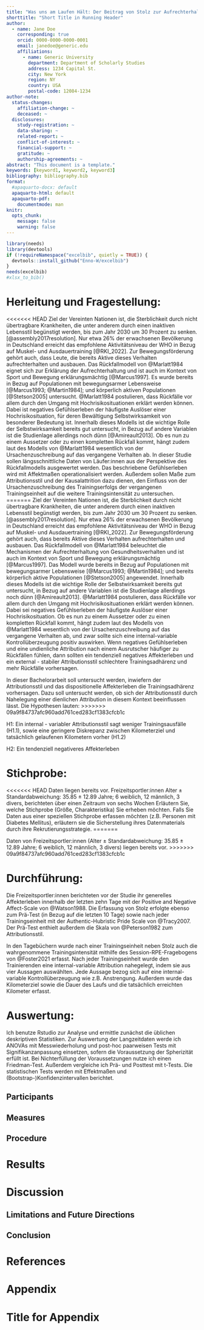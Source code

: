 ```yaml
---
title: "Was uns am Laufen Hält: Der Beitrag von Stolz zur Aufrechterhaltung von Bewegungsverhalten aus der Perspektive des Rückfallmodells"
shorttitle: "Short Title in Running Header"
author:
  - name: Jane Doe
    corresponding: true
    orcid: 0000-0000-0000-0001
    email: janedoe@generic.edu
    affiliations:
      - name: Generic University
        department: Department of Scholarly Studies
        address: 1234 Capital St.
        city: New York
        region: NY
        country: USA
        postal-code: 12084-1234
author-note:
  status-changes: 
    affiliation-change: ~
    deceased: ~
  disclosures:
    study-registration: ~
    data-sharing: ~
    related-report: ~
    conflict-of-interest: ~
    financial-support: ~
    gratitude: ~
    authorship-agreements: ~
abstract: "This document is a template."
keywords: [keyword1, keyword2, keyword3]
bibliography: bibliography.bib
format:
  #apaquarto-docx: default
  apaquarto-html: default
  apaquarto-pdf:
    documentmode: man
knitr: 
  opts_chunk: 
    message: false
    warning: false
---
```


```r
library(needs)
library(devtools)
if (!requireNamespace("excelbib", quietly = TRUE)) {
  devtools::install_github("Enno-W/excelbib")
}
needs(excelbib)
#xlsx_to_bib()

```

# Herleitung und Fragestellung:

<!-- Bei der Darstellung Ihres Untersuchungsgegenstands bzw. Ihrer Fragestellung soll sowohl die Relevanz als auch eine ausdifferenzierte theoretische Begründung erfolgen. Erste Literaturquellen zum theoretischen Hintergrund Ihrer Arbeit sollten bereits im Exposé enthalten sein. -->

<<<<<<< HEAD
Ziel der Vereinten Nationen ist, die Sterblichkeit durch nicht übertragbare Krankheiten, die unter anderem durch einen inaktiven Lebensstil begünstigt werden, bis zum Jahr 2030 um 30 Prozent zu senken. [@assembly2017resolution]. Nur etwa 26% der erwachsenen Bevölkerung in Deutschland erreicht das empfohlene Aktivitätsniveau der WHO in Bezug auf Muskel- und Ausdauertraining [@RKI_2022]. Zur Bewegungsförderung gehört auch, dass Leute, die bereits Aktive dieses Verhalten aufrechterhalten und ausbauen. Das Rückfallmodell von @Marlatt1984 eignet sich zur Erklärung der Aufrechterhaltung und ist auch im Kontext von Sport und Bewegung erklärungsmächtig [@Marcus1997]. Es wurde bereits in Bezug auf Populationen mit bewegungsarmer Lebensweise [@Marcus1993; @Martin1984]; und körperlich aktiven Populationen [@Stetson2005] untersucht. @Marlatt1984 postulieren, dass Rückfälle vor allem durch den Umgang mit Hochrisikosituationen erklärt werden können. Dabei ist negatives Gefühlserleben der häufigste Auslöser einer Hochrisikosituation, für deren Bewältigung Selbstwirksamkeit von besonderer Bedeutung ist. Innerhalb dieses Modells ist die wichtige Rolle der Selbstwirksamkeit bereits gut untersucht, in Bezug auf andere Variablen ist die Studienlage allerdings noch dünn [@Amireault2013]. Ob es nun zu einem Aussetzer oder zu einen kompletten Rückfall kommt, hängt zudem laut des Modells von @Marlatt1984 wesentlich von der Ursachenzuschreibung auf das vergangene Verhalten ab. 
In dieser Studie sollen längsschnittliche Daten von Läufer:innen aus der Perspektive des Rückfallmodells ausgewertet werden. Das beschriebene Gefühlserleben wird mit Affektmaßen operationalisiert werden. Außerdem sollen Maße zum Attributionsstil und der Kausalattrition dazu dienen, den Einfluss von der Ursachenzuschreibung des Trainingserfolgs der vergangenen Trainingseinheit auf die weitere Trainingsintensität zu untersuchen. 
=======
Ziel der Vereinten Nationen ist, die Sterblichkeit durch nicht übertragbare Krankheiten, die unter anderem durch einen inaktiven Lebensstil begünstigt werden, bis zum Jahr 2030 um 30 Prozent zu senken. [@assembly2017resolution]. Nur etwa 26% der erwachsenen Bevölkerung in Deutschland erreicht das empfohlene Aktivitätsniveau der WHO in Bezug auf Muskel- und Ausdauertraining [@RKI_2022]. Zur Bewegungsförderung gehört auch, dass bereits Aktive dieses Verhalten aufrechterhalten und ausbauen. Das Rückfallmodell von @Marlatt1984 beleuchtet die Mechanismen der Aufrechterhaltung von Gesundheitsverhalten und ist auch im Kontext von Sport und Bewegung erklärungsmächtig [@Marcus1997]. Das Modell wurde bereits in Bezug auf Populationen mit bewegungsarmer Lebensweise [@Marcus1993; @Martin1984]; und bereits körperlich aktive Populationen [@Stetson2005] angewendet. Innerhalb dieses Modells ist die wichtige Rolle der Selbstwirksamkeit bereits gut untersucht, in Bezug auf andere Variablen ist die Studienlage allerdings noch dünn [@Amireault2013]. @Marlatt1984 postulieren, dass Rückfälle vor allem durch den Umgang mit Hochrisikosituationen erklärt werden können. Dabei sei negatives Gefühlserleben der häufigste Auslöser einer Hochrisikosituation. Ob es nun zu einem Aussetzer oder zu einen kompletten Rückfall kommt, hängt zudem laut des Modells von @Marlatt1984 wesentlich von der Ursachenzuschreibung auf das vergangene Verhalten ab, und zwar sollte sich eine internal-variable Kontrollüberzeugung positiv auswirken. Wenn negatives Gefühlserleben und eine undienliche Attribution nach einem Ausrutscher häufiger zu Rückfällen fühlen, dann sollten ein tendenziell negatives Affekterleben und ein external - stabiler Attributionsstil schlechtere Trainingsadhärenz und mehr Rückfälle vorhersagen.

In dieser Bachelorarbeit soll untersucht werden, inwiefern der Attributionsstil und das dispositionelle Affekterleben die Trainingsadhärenz vorhersagen. Dazu soll untersucht werden, ob sich der Attributionsstil durch Nahelegung einer dienlichen Attribution in diesem Kontext beeinflussen lässt. Die Hypothesen lauten:
>>>>>>> 09a9f84737afc960add761ced283cf1383cfcb1c

H1: Ein internal - variabler Attributionsstil sagt weniger Trainingsausfälle (H1.1), sowie eine geringere Diskrepanz zwischen Kilometerziel und tatsächlich gelaufenen Kilometern vorher (H1.2)

H2: Ein tendenziell negativeres Affekterleben

# Stichprobe:
<<<<<<< HEAD
Daten liegen bereits vor. Freizeitsportler:innen Alter ± Standardabweichung: 35.85 ± 12.89 Jahre; 6 weiblich, 12 männlich, 3 divers, berichteten über einen Zeitraum von sechs Wochen
Erläutern Sie, welche Stichprobe (Größe, Charakteristika) Sie erheben möchten. Falls Sie Daten aus einer speziellen Stichprobe erfassen möchten (z.B. Personen mit Diabetes Mellitus), erläutern sie die Sicherstellung ihres Datenmaterials durch ihre Rekrutierungsstrategie. 
=======

Daten von Freizeitsportler:innen (Alter ± Standardabweichung: 35.85 ± 12.89 Jahre; 6 weiblich, 12 männlich, 3 divers) liegen bereits vor.
>>>>>>> 09a9f84737afc960add761ced283cf1383cfcb1c

# Durchführung:

Die Freizeitsportler:innen berichteten vor der Studie ihr generelles Affekterleben innerhalb der letzten zehn Tage mit der Positive and Negative Affect-Scale von @Watson1988. Die Erfassung von Stolz erfolgte ebenso zum Prä-Test (in Bezug auf die letzten 10 Tage) sowie nach jeder Trainingseinheit mit der Authentic-Hubristic Pride Scale von @Tracy2007. Der Prä-Test enthielt außerdem die Skala von @Peterson1982 zum Attributionsstil.

In den Tagebüchern wurde nach einer Trainingseinheit neben Stolz auch die wahrgenommene Trainingsintensität mithilfe des Session-RPE-Fragebogens von @Foster2021 erfasst. Nach jeder Trainingseinheit wurde den Trainierenden eine internal-variable Attribution nahegelegt, indem sie aus vier Aussagen auswählten. Jede Aussage bezog sich auf eine internal-variable Kontrollüberzeugung wie z.B. Anstrengung. Außerdem wurde das Kilometerziel sowie die Dauer des Laufs und die tatsächlich erreichten Kilometer erfasst.

# Auswertung:

Ich benutze Rstudio zur Analyse und ermittle zunächst die üblichen deskriptiven Statistiken. Zur Auswertung der Langzeitdaten werde ich ANOVAs mit Messwiederholung und post-hoc paarweisen Tests mit Signifikanzanpassung einsetzen, sofern die Voraussetzung der Spherizität erfüllt ist. Bei Nichterfüllung der Voraussetzungen nutze ich einen Friedman-Test. Außerdem vergleiche ich Prä- und Posttest mit t-Tests. Die statistischen Tests werden mit Effektmaßen und (Bootstrap-)Konfidenzintervallen berichtet.

## Participants

## Measures

## Procedure

# Results

# Discussion

## Limitations and Future Directions

## Conclusion

# References

<!-- References will auto-populate in the refs div below -->

::: {#refs}
:::

# Appendix

# Title for Appendix
